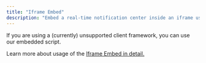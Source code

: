 ```yaml
---
title: "Iframe Embed"
description: "Embed a real-time notification center inside an iframe using our embedded script."
---
```


If you are using a (currently) unsupported client framework, you can use our embedded script. 

Learn more about usage of the [Iframe Embed in detail.](/notification-center/client/iframe)